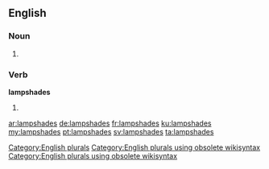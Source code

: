 ==English==

===Noun===
{{head|en}}

# {{plural of|lampshade}}

===Verb===
'''lampshades'''

# {{en-third-person singular of|lampshade}}

[[Category:English plurals]][[Category:English plurals using obsolete wikisyntax]][[Category:English plurals using obsolete wikisyntax]]

[[ar:lampshades]]
[[de:lampshades]]
[[fr:lampshades]]
[[ku:lampshades]]
[[my:lampshades]]
[[pt:lampshades]]
[[sv:lampshades]]
[[ta:lampshades]]